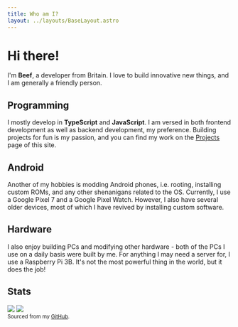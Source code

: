 ```yaml
---
title: Who am I?
layout: ../layouts/BaseLayout.astro
---
```



# Hi there!

I'm **Beef**, a developer from Britain. I love to build innovative new things, and I am generally a friendly person.

<div class="flex md:(flex-row) lt-md:(flex-col) gap-2 mt-4">
    <AttributeCard icon="round-person" text="he/him" />
    <AttributeCard icon="round-school" text="Studying Computer Science" />
    <AttributeCard icon="round-translate" text="Fluent in English and learning German" />
</div>

## Programming

I mostly develop in **TypeScript** and **JavaScript**. I am versed in both frontend development as well as backend development, my preference. Building projects for fun is my passion, and you can find my work on the [Projects](/projects) page of this site.

## Android

Another of my hobbies is modding Android phones, i.e. rooting, installing custom ROMs, and any other shenanigans related to the OS. Currently, I use a Google Pixel 7 and a Google Pixel Watch. However, I also have several older devices, most of which I have revived by installing custom software.

## Hardware

I also enjoy building PCs and modifying other hardware - both of the PCs I use on a daily basis were built by me. For anything I may need a server for, I use a Raspberry Pi 3B. It's not the most powerful thing in the world, but it does the job!

## Stats
<div class="flex md:(flex-row) lt-md:(flex-col) gap-2">
    <img src="//github-readme-stats.quantumlytangled.vercel.app/api/top-langs/?username=Beefers&layout=compact&show_icons=true&hide_border=true&count_private=true&theme=dracula" />
    <img src="//github-readme-stats.vercel.app/api/?username=Beefers&show_icons=true&hide_border=true&hide_title=true&count_private=true&theme=dracula" />
</div>
<sub>Sourced from my <a href="//github.com/Beefers">GitHub</a>.</sub>
